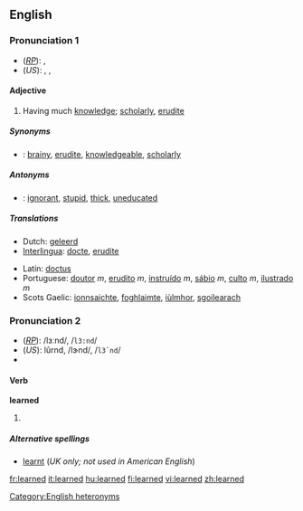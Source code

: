 ==English==

{{rank|instead|giving|presence|657|learned|minutes|appear|thoughts}}

===Pronunciation 1===
*(''[[RP]]''): {{IPA|/ˈlɜːnɪd/}}, {{SAMPA|/"l3:nId/}}
*(''US''): {{AHD|lûrʹnĭd}}, {{IPA|/"lɝnɪd/}}, {{SAMPA|/"l3`nId/}}<!--Note: this the pronunciation given in dictionary.com. Other US accents vary.-->

====Adjective====
{{en-adj}}

# Having much [[knowledge]]; [[scholarly]], [[erudite]]

=====Synonyms=====
*{{italbrac|having much knowledge}}: [[brainy]], [[erudite]], [[knowledgeable]], [[scholarly]]

=====Antonyms=====
*{{italbrac|having much knowledge}}: [[ignorant]], [[stupid]], [[thick]], [[uneducated]]

=====Translations=====
{{top}}
*Dutch: [[geleerd]]
*[[Interlingua]]: [[docte]], [[erudite#Interlingua|erudite]]
{{mid}}
*Latin: [[doctus]]
*Portuguese: [[doutor]] ''m'', [[erudito]] ''m'', [[instruído]] ''m'', [[sábio]] ''m'', [[culto]] ''m'', [[ilustrado]] ''m''
*Scots Gaelic: [[ionnsaichte]], [[foghlaimte]], [[iùlmhor]], [[sgoilearach]]
{{bottom}}

===Pronunciation 2===
*(''[[RP]]''): /lɜːnd/, /<tt>l3:nd</tt>/
*(''US''): lûrnd, /lɝnd/, /<tt>l3`nd</tt>/
*{{audio|en-us-learned.ogg|Audio (US)}}

====Verb====
'''learned'''

# {{past of|[[learn]]}}

=====Alternative spellings=====
*[[learnt]] (''UK only; not used in American English'')

<!-- Translations should be placed on the lemma page "learn" rather tha here
=====Translations=====
{{top}}
*Dutch: [[geleerd]]
*Indonesian: [[ajar|belajar]]
{{mid}}
*Japanese:
** [[学んだ]] ([[まなんだ]], mananda)
** [[勉強]]した ([[べんきょう]]した, benkyō-shita)
** [[学習]]した ([[がくしゅう]]した, gakushū-shita)
{{bottom}}
-->

[[Category:English heteronyms]]

[[fr:learned]]
[[it:learned]]
[[hu:learned]]
[[fi:learned]]
[[vi:learned]]
[[zh:learned]]